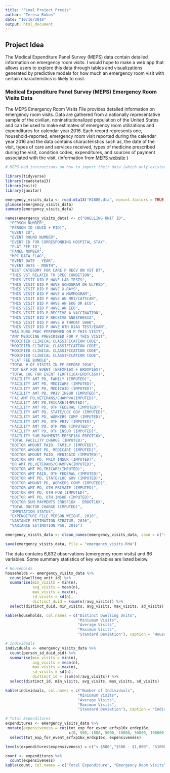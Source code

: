 ```yaml
---
title: "Final Project Precis"
author: "Teresa Rokos"
date: "10/16/2018"
output: html_document
---
```


## Project Idea
The Medical Expenditure Panel Survey (MEPS) data contain detailed information on emergency room visits. I would hope to make a web app that allows users to explore this data through tables and visualizations generated by predictive models for how much an emergency room visit with certain characteristics is likely to cost.

### Medical Expenditure Panel Survey (MEPS) Emergency Room Visits Data
The MEPS Emergency Room Visits File provides detailed information on emergency room visits. Data are gathered from a nationally representative sample of the civilian, noninstitutionalized population of the United States and can be used to make estimates of emergency room utilizations and expenditures for calendar year 2016. Each record represents one, household-reported, emergency room visit reported during the calendar year 2016 and the data contains characteristics such as, the date of the visit, types of care and services received, types of medicine prescribed during the visit, condition codes, expenditures, and sources of payment associated with the visit. (information from [MEPS website](https://meps.ahrq.gov/mepsweb/data_stats/download_data_files_detail.jsp?cboPufNumber=HC-188E) )
```r

# MEPS had instructions on how to import their data (which only existed in .dat and .ssp files) into STATA, so I used their provided code in a .do file and generated a .dta file of the data titled "H188E.dta" that I can now read into R.

library(tidyverse)
library(readstata13)
library(knitr)
library(janitor)

emergency_visits_data <- read.dta13("H188E.dta", nonint.factors = TRUE)
glimpse(emergency_visits_data)
summary(emergency_visits_data)

names(emergency_visits_data) <- c("DWELLING UNIT ID",
  "PERSON NUMBER",
  "PERSON ID (DUID + PID)",
  "EVENT ID",
  "EVENT ROUND NUMBER",
  "EVENT ID FOR CORRESPONDING HOSPITAL STAY",
  "FLAT FEE ID",
  "PANEL NUMBER",
  "MPC DATA FLAG",
  "EVENT DATE - YEAR",
  "EVENT DATE - MONTH",
  "BEST CATEGORY FOR CARE P RECV ON VST DT",
  "THIS VST RELATED TO SPEC CONDITION",
  "THIS VISIT DID P HAVE LAB TESTS",
  "THIS VISIT DID P HAVE SONOGRAM OR ULTRSD",
  "THIS VISIT DID P HAVE X-RAYS",
  "THIS VISIT DID P HAVE A MAMMOGRAM",
  "THIS VISIT DID P HAVE AN MRI/CATSCAN",
  "THIS VISIT DID P HAVE AN EKG OR ECG",
  "THIS VISIT DID P HAVE AN EEG",
  "THIS VISIT DID P RECEIVE A VACCINATION",
  "THIS VISIT DID P RECEIVE ANESTHESIA",
  "THIS VISIT DID P HAVE A THROAT SWAB",
  "THIS VISIT DID P HAVE OTH DIAG TEST/EXAM",
  "WAS SURG PROC PERFORMED ON P THIS VISIT",
  "ANY MEDICINE PRESCRIBED FOR P THIS VISIT",
  "MODIFIED CLINICAL CLASSIFICATION CODE",
  "MODIFIED CLINICAL CLASSIFICATION CODE",
  "MODIFIED CLINICAL CLASSIFICATION CODE",
  "MODIFIED CLINICAL CLASSIFICATION CODE",
  "FLAT FEE BUNDLE",
  "TOTAL # OF VISITS IN FF BEFORE 2016",
  "TOT EXP FOR EVENT (ERFXP16X + ERDXP16X)",
  "TOTAL CHG FOR EVENT (ERFTC16X+ERDTC16X)",
  "FACILITY AMT PD, FAMILY (IMPUTED)",
  "FACILITY AMT PD, MEDICARE (IMPUTED)",
  "FACILITY AMT PD, MEDICAID (IMPUTED)",
  "FACILITY AMT PD, PRIV INSUR (IMPUTED)",
  "FAC AMT PD,VETERANS/CHAMPVA(IMPUTED)",
  "FACILITY AMT PD,TRICARE(IMPUTED)",
  "FACILITY AMT PD, OTH FEDERAL (IMPUTED)",
  "FACILITY AMT PD, STATE/LOC GOV (IMPUTED)",
  "FACILITY AMT PD, WORKERS COMP (IMPUTED)",
  "FACILITY AMT PD, OTH PRIV (IMPUTED)",
  "FACILITY AMT PD, OTH PUB (IMPUTED)",
  "FACILITY AMT PD, OTH INSUR (IMPUTED)",
  "FACILITY SUM PAYMENTS ERFSF16X-ERFOT16X",
  "TOTAL FACILITY CHARGE (IMPUTED)",
  "DOCTOR AMOUNT PAID, FAMILY (IMPUTED)",
  "DOCTOR AMOUNT PD, MEDICARE (IMPUTED)",
  "DOCTOR AMOUNT PAID, MEDICAID (IMPUTED)",
  "DOCTOR AMT PD, PRIV INSUR (IMPUTED)",
  "DR AMT PD,VETERANS/CHAMPVA(IMPUTED)",
  "DOCTOR AMT PD,TRICARE(IMPUTED)",
  "DOCTOR AMT PAID, OTH FEDERAL (IMPUTED)",
  "DOCTOR AMT PD, STATE/LOC GOV (IMPUTED)",
  "DOCTOR AMOUNT PD, WORKERS COMP (IMPUTED)",
  "DOCTOR AMT PD, OTH PRIVATE (IMPUTED)",
  "DOCTOR AMT PD, OTH PUB (IMPUTED)",
  "DOCTOR AMT PD, OTH INSUR (IMPUTED)",
  "DOCTOR SUM PAYMENTS ERDSF16X - ERDOT16X",
  "TOTAL DOCTOR CHARGE (IMPUTED)",
  "IMPUTATION STATUS",
  "EXPENDITURE FILE PERSON WEIGHT, 2016",
  "VARIANCE ESTIMATION STRATUM, 2016",
  "VARIANCE ESTIMATION PSU, 2016")

emergency_visits_data <- clean_names(emergency_visits_data, case = c("snake"))

save(emergency_visits_data, file = "emergency_visits.Rda")
```

The data contains 6,832 observations (emergency room visits) and 66 variables. Some summary statistics of key variables are listed below.
```r
# Households
households <- emergency_visits_data %>% 
  count(dwelling_unit_id) %>%
  summarise(min_visits = min(n), 
            avg_visits = mean(n), 
            max_visits = max(n),
            sd_visits = sd(n),
            distinct_duid = (sum(n)/avg_visits)) %>%
  select(distinct_duid, min_visits, avg_visits, max_visits, sd_visits)

kable(households, col.names = c("Distinct Dwelling Units", 
                                "Miniumum Visits",
                                "Average Visits",
                                "Maximum Visits",
                                "Standard Deviation"), caption = "Households")

# Individuals
individuals <- emergency_visits_data %>% 
  count(person_id_duid_pid) %>%
  summarise(min_visits = min(n), 
            avg_visits = mean(n), 
            max_visits = max(n),
            sd_visits = sd(n),
            distinct_id = (sum(n)/avg_visits)) %>%
  select(distinct_id, min_visits, avg_visits, max_visits, sd_visits)

kable(individuals, col.names = c("Number of Individuals", 
                                "Miniumum Visits",
                                "Average Visits",
                                "Maximum Visits",
                                "Standard Deviation"), caption = "Individuals")

# Total Expenditures
expenditures <- emergency_visits_data %>% 
 mutate(expensiveness = cut(tot_exp_for_event_erfxp16x_erdxp16x, 
                            c(0, 500, 1000, 5000, 10000, 50000, 100000, 200000))) %>%
  select(tot_exp_for_event_erfxp16x_erdxp16x, expensiveness)

levels(expenditures$expensiveness) = c("< $500","$500 - $1,000", "$1000 - $5000", "$5000 - $10000", "$10000 - $50000", "50000 - $100000", "100000 - $200000")

count <- expenditures %>% 
  count(expensiveness)
kable(count, col.names = c("Total Expenditure", "Emergency Room Visits"), caption = "Expenditures")
  
```






